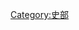 {{Catnav|頁面分類|人文學科|文学|書籍|圖書資訊科學|分类方式|圖書分類法|四部分類法|史部|}}
{{Catnav|頁面分類|總類|書籍|圖書分類法|四部分類法|史部}}

[[Category:史部|Category:史部]]